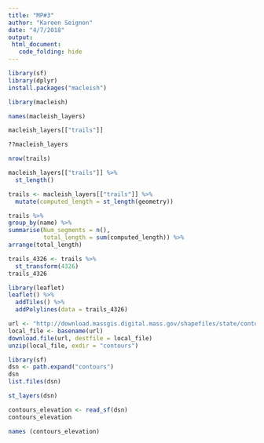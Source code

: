 ```yaml
---
title: "MP#3"
author: "Kareen Seignon"
date: "4/7/2018"
output: 
 html_document:
   code_folding: hide 
---
```


```r
library(sf)
library(dplyr)
install.packages("macleish") 
```
```r
library(macleish)
```
```r
names(macleish_layers)
```
```r
macleish_layers[["trails"]]
```
```r
??macleish_layers
```
```r
nrow(trails)
```
```r
macleish_layers[["trails"]] %>%
  st_length()
```
```r
trails <- macleish_layers[["trails"]] %>%
  mutate(computed_length = st_length(geometry))
```
```r
trails %>% 
group_by(name) %>% 
summarise(Num_segments = n(), 
          total_length = sum(computed_length)) %>%
arrange(total_length)
```
```r
trails_4326 <- trails %>%
  st_transform(4326)
trails_4326
```
```r
library(leaflet)
leaflet() %>%
  addTiles() %>%
  addPolylines(data = trails_4326)
```
```r
url <- "http://download.massgis.digital.mass.gov/shapefiles/state/contours250k.zip"
local_file <- basename(url)
download.file(url, destfile = local_file)
unzip(local_file, exdir = "contours")
```
```r
library(sf)
dsn <- path.expand("contours")
dsn
list.files(dsn)
```
```r
st_layers(dsn)
```
```r
contours_elevation <- read_sf(dsn)
contours_elevation
```

```r
names (contours_elevation)
```



